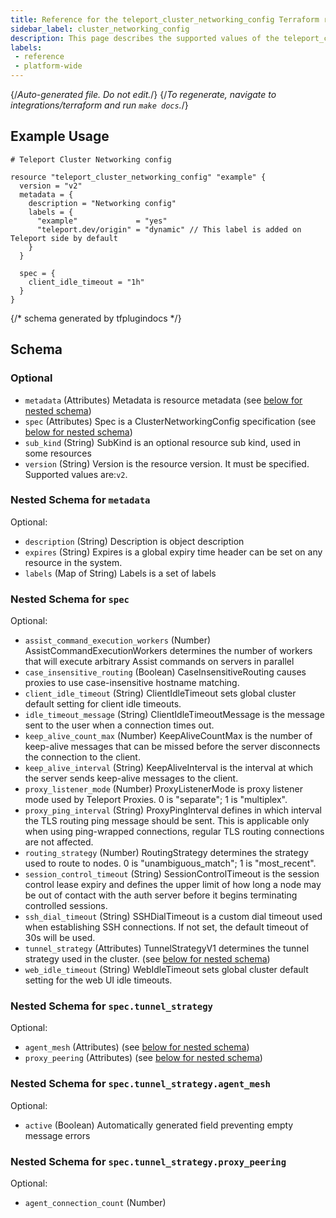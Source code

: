 ```yaml
---
title: Reference for the teleport_cluster_networking_config Terraform resource
sidebar_label: cluster_networking_config
description: This page describes the supported values of the teleport_cluster_networking_config resource of the Teleport Terraform provider.
labels:
 - reference
 - platform-wide
---
```


{/*Auto-generated file. Do not edit.*/}
{/*To regenerate, navigate to integrations/terraform and run `make docs`.*/}



## Example Usage

```hcl
# Teleport Cluster Networking config

resource "teleport_cluster_networking_config" "example" {
  version = "v2"
  metadata = {
    description = "Networking config"
    labels = {
      "example"             = "yes"
      "teleport.dev/origin" = "dynamic" // This label is added on Teleport side by default
    }
  }

  spec = {
    client_idle_timeout = "1h"
  }
}
```

{/*  schema generated by tfplugindocs */}
## Schema

### Optional

- `metadata` (Attributes) Metadata is resource metadata (see [below for nested schema](#nested-schema-for-metadata))
- `spec` (Attributes) Spec is a ClusterNetworkingConfig specification (see [below for nested schema](#nested-schema-for-spec))
- `sub_kind` (String) SubKind is an optional resource sub kind, used in some resources
- `version` (String) Version is the resource version. It must be specified. Supported values are:`v2`.

### Nested Schema for `metadata`

Optional:

- `description` (String) Description is object description
- `expires` (String) Expires is a global expiry time header can be set on any resource in the system.
- `labels` (Map of String) Labels is a set of labels


### Nested Schema for `spec`

Optional:

- `assist_command_execution_workers` (Number) AssistCommandExecutionWorkers determines the number of workers that will execute arbitrary Assist commands on servers in parallel
- `case_insensitive_routing` (Boolean) CaseInsensitiveRouting causes proxies to use case-insensitive hostname matching.
- `client_idle_timeout` (String) ClientIdleTimeout sets global cluster default setting for client idle timeouts.
- `idle_timeout_message` (String) ClientIdleTimeoutMessage is the message sent to the user when a connection times out.
- `keep_alive_count_max` (Number) KeepAliveCountMax is the number of keep-alive messages that can be missed before the server disconnects the connection to the client.
- `keep_alive_interval` (String) KeepAliveInterval is the interval at which the server sends keep-alive messages to the client.
- `proxy_listener_mode` (Number) ProxyListenerMode is proxy listener mode used by Teleport Proxies. 0 is "separate"; 1 is "multiplex".
- `proxy_ping_interval` (String) ProxyPingInterval defines in which interval the TLS routing ping message should be sent. This is applicable only when using ping-wrapped connections, regular TLS routing connections are not affected.
- `routing_strategy` (Number) RoutingStrategy determines the strategy used to route to nodes. 0 is "unambiguous_match"; 1 is "most_recent".
- `session_control_timeout` (String) SessionControlTimeout is the session control lease expiry and defines the upper limit of how long a node may be out of contact with the auth server before it begins terminating controlled sessions.
- `ssh_dial_timeout` (String) SSHDialTimeout is a custom dial timeout used when establishing SSH connections. If not set, the default timeout of 30s will be used.
- `tunnel_strategy` (Attributes) TunnelStrategyV1 determines the tunnel strategy used in the cluster. (see [below for nested schema](#nested-schema-for-spectunnel_strategy))
- `web_idle_timeout` (String) WebIdleTimeout sets global cluster default setting for the web UI idle timeouts.

### Nested Schema for `spec.tunnel_strategy`

Optional:

- `agent_mesh` (Attributes) (see [below for nested schema](#nested-schema-for-spectunnel_strategyagent_mesh))
- `proxy_peering` (Attributes) (see [below for nested schema](#nested-schema-for-spectunnel_strategyproxy_peering))

### Nested Schema for `spec.tunnel_strategy.agent_mesh`

Optional:

- `active` (Boolean) Automatically generated field preventing empty message errors


### Nested Schema for `spec.tunnel_strategy.proxy_peering`

Optional:

- `agent_connection_count` (Number)

